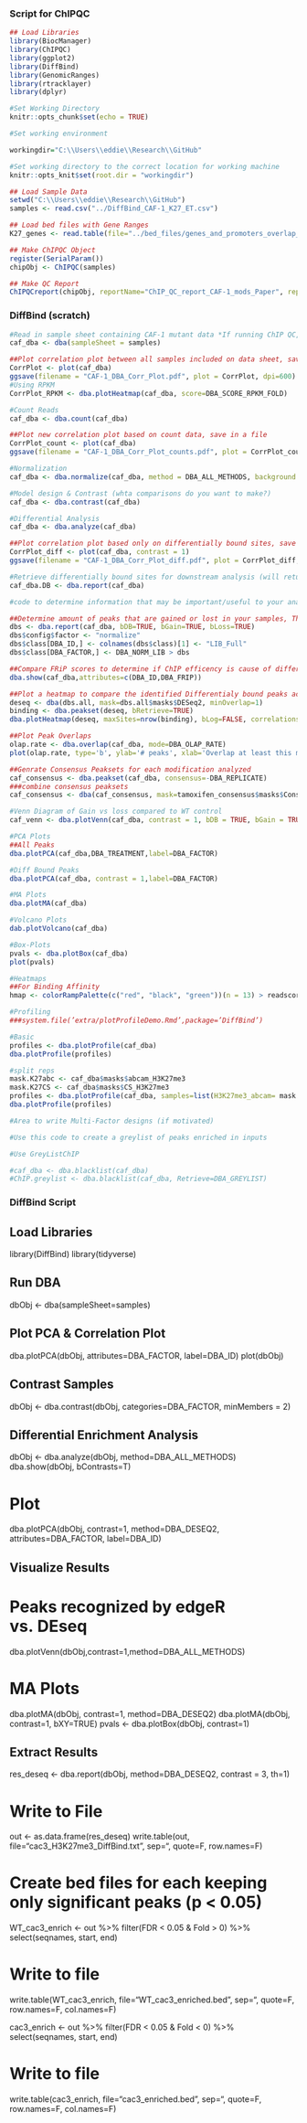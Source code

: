 ### Script for ChIPQC

```r
## Load Libraries
library(BiocManager)
library(ChIPQC)
library(ggplot2)
library(DiffBind)
library(GenomicRanges)
library(rtracklayer)
library(dplyr)
```

```r
#Set Working Directory
knitr::opts_chunk$set(echo = TRUE)

#Set working environment

workingdir="C:\\Users\\eddie\\Research\\GitHub"

#Set working directory to the correct location for working machine
knitr::opts_knit$set(root.dir = "workingdir")
```

```r
## Load Sample Data
setwd("C:\\Users\\eddie\\Research\\GitHub")
samples <- read.csv("../DiffBind_CAF-1_K27_ET.csv")

## Load bed files with Gene Ranges
K27_genes <- read.table(file="../bed_files/genes_and_promoters_overlap_100pct_edit.bed")
```

```r
## Make ChIPQC Object
register(SerialParam())
chipObj <- ChIPQC(samples) 

## Make QC Report
ChIPQCreport(chipObj, reportName="ChIP_QC_report_CAF-1_mods_Paper", reportFolder="ChIPQCreport")
```


### DiffBind (scratch)
```r
#Read in sample sheet containing CAF-1 mutant data *If running ChIP QC, you can use "samples" variable
caf_dba <- dba(sampleSheet = samples)

##Plot correlation plot between all samples included on data sheet, save in a file
CorrPlot <- plot(caf_dba)
ggsave(filename = "CAF-1_DBA_Corr_Plot.pdf", plot = CorrPlot, dpi=600)
#Using RPKM
CorrPlot_RPKM <- dba.plotHeatmap(caf_dba, score=DBA_SCORE_RPKM_FOLD)

#Count Reads
caf_dba <- dba.count(caf_dba)

##Plot new correlation plot based on count data, save in a file
CorrPlot_count <- plot(caf_dba)
ggsave(filename = "CAF-1_DBA_Corr_Plot_counts.pdf", plot = CorrPlot_count, dpi=600)

#Normalization
caf_dba <- dba.normalize(caf_dba, method = DBA_ALL_METHODS, background = TRUE)

#Model design & Contrast (whta comparisons do you want to make?)
caf_dba <- dba.contrast(caf_dba)

#Differential Analysis
caf_dba <- dba.analyze(caf_dba)

##Plot correlation plot based only on differentially bound sites, save in file
CorrPlot_diff <- plot(caf_dba, contrast = 1)
ggsave(filename = "CAF-1_DBA_Corr_Plot_diff.pdf", plot = CorrPlot_diff, dpi=600)

#Retrieve differentially bound sites for downstream analysis (will return a GRanges object)
caf_dba.DB <- dba.report(caf_dba)
```

```r
#code to determine information that may be important/useful to your analysis

##Determine amount of peaks that are gained or lost in your samples, Thi will need to be tweaked depending on normalization method used
dbs <- dba.report(caf_dba, bDB=TRUE, bGain=TRUE, bLoss=TRUE)
dbs$config$factor <- "normalize"
dbs$class[DBA_ID,] <- colnames(dbs$class)[1] <- "LIB_Full"
dbs$class[DBA_FACTOR,] <- DBA_NORM_LIB > dbs

##Compare FRiP scores to determine if ChIP efficency is cause of differential binding
dba.show(caf_dba,attributes=c(DBA_ID,DBA_FRIP))

##Plot a heatmap to compare the identified Differentialy bound peaks across normalization methods
deseq <- dba(dbs.all, mask=dbs.all$masks$DESeq2, minOverlap=1)
binding <- dba.peakset(deseq, bRetrieve=TRUE)
dba.plotHeatmap(deseq, maxSites=nrow(binding), bLog=FALSE, correlations=FALSE, minval=-5, maxval = 5, cexCol = 1.3, colScheme = hmap, main = "DESeq2 Differentially Bound Sites", ColAttributes = c(DBA_CONDITION, DBA_FACTOR), key.title = "LFC")

##Plot Peak Overlaps
olap.rate <- dba.overlap(caf_dba, mode=DBA_OLAP_RATE)
plot(olap.rate, type='b', ylab='# peaks', xlab='Overlap at least this many peaksets')

##Genrate Consensus Peaksets for each modification analyzed
caf_consensus <- dba.peakset(caf_dba, consensus=-DBA_REPLICATE)
###combine consensus peaksets
caf_consensus <- dba(caf_consensus, mask=tamoxifen_consensus$masks$Consensus, minOverlap=1)

```

```r
#Venn Diagram of Gain vs loss compared to WT control
caf_venn <- dba.plotVenn(caf_dba, contrast = 1, bDB = TRUE, bGain = TRUE, bLoss = TRUE, bAll = FALSE)

#PCA Plots
##All Peaks
dba.plotPCA(caf_dba,DBA_TREATMENT,label=DBA_FACTOR)

#Diff Bound Peaks
dba.plotPCA(caf_dba, contrast = 1,label=DBA_FACTOR)

#MA Plots
dba.plotMA(caf_dba)

#Volcano Plots
dab.plotVolcano(caf_dba)

#Box-Plots
pvals <- dba.plotBox(caf_dba)
plot(pvals)

#Heatmaps
##For Binding Affinity
hmap <- colorRampPalette(c("red", "black", "green"))(n = 13) > readscores <- dba.plotHeatmap(caf_dba, contrast=1, correlations=FALSE, scale="row", colScheme = hmap)

#Profiling
###system.file(’extra/plotProfileDemo.Rmd’,package=’DiffBind’)

#Basic
profiles <- dba.plotProfile(caf_dba)
dba.plotProfile(profiles)

#split reps
mask.K27abc <- caf_dba$masks$abcam_H3K27me3
mask.K27CS <- caf_dba$masks$CS_H3K27me3
profiles <- dba.plotProfile(caf_dba, samples=list(H3K27me3_abcam= mask.K27abc, H3K27me3_CS= mask.K27CS), merge=NULL)
dba.plotProfile(profiles)
```

```r
#Area to write Multi-Factor designs (if motivated)
```

```r
#Use this code to create a greylist of peaks enriched in inputs

#Use GreyListChIP

#caf_dba <- dba.blacklist(caf_dba)
#ChIP.greylist <- dba.blacklist(caf_dba, Retrieve=DBA_GREYLIST)
```

### DiffBind Script

## Load Libraries
library(DiffBind)
library(tidyverse)

## Run DBA
dbObj <- dba(sampleSheet=samples)

## Plot PCA & Correlation Plot
dba.plotPCA(dbObj,  attributes=DBA_FACTOR, label=DBA_ID)
plot(dbObj)

## Contrast Samples
dbObj <- dba.contrast(dbObj, categories=DBA_FACTOR, minMembers = 2)

## Differential Enrichment Analysis
dbObj <- dba.analyze(dbObj, method=DBA_ALL_METHODS)
dba.show(dbObj, bContrasts=T)

# Plot
dba.plotPCA(dbObj, contrast=1, method=DBA_DESEQ2, attributes=DBA_FACTOR, label=DBA_ID)

## Visualize Results

# Peaks recognized by edgeR vs. DEseq
dba.plotVenn(dbObj,contrast=1,method=DBA_ALL_METHODS)

# MA Plots
dba.plotMA(dbObj, contrast=1, method=DBA_DESEQ2)
dba.plotMA(dbObj, contrast=1, bXY=TRUE)
pvals <- dba.plotBox(dbObj, contrast=1)

## Extract Results
res_deseq <- dba.report(dbObj, method=DBA_DESEQ2, contrast = 3, th=1)

# Write to File
out <- as.data.frame(res_deseq)
write.table(out, file="cac3_H3K27me3_DiffBind.txt", sep="\t", quote=F, row.names=F)

# Create bed files for each keeping only significant peaks (p < 0.05)

WT_cac3_enrich <- out %>% 
  filter(FDR < 0.05 & Fold > 0) %>% 
  select(seqnames, start, end)

# Write to file
write.table(WT_cac3_enrich, file="WT_cac3_enriched.bed", sep="\t", quote=F, row.names=F, col.names=F)

cac3_enrich <- out %>% 
  filter(FDR < 0.05 & Fold < 0) %>% 
  select(seqnames, start, end)

# Write to file
write.table(cac3_enrich, file="cac3_enriched.bed", sep="\t", quote=F, row.names=F, col.names=F)

